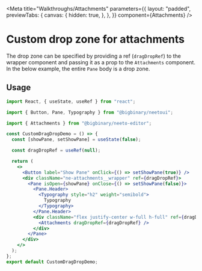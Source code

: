 
<Meta
  title="Walkthroughs/Attachments"
  parameters={{
    layout: "padded",
    previewTabs: {
      canvas: {
        hidden: true,
      },
    },
  }}
  component={Attachments}
/>



# Custom drop zone for attachments

The drop zone can be specified by providing a ref (`dragDropRef`) to the wrapper component and passing it as a prop to the `Attachments` component. In the below example, the entire `Pane` body is a drop zone.

<Canvas>
  <Story name="Custom drop zone">
    <CustomDragDropDemo />
  </Story>
</Canvas>

## Usage

```jsx
import React, { useState, useRef } from "react";

import { Button, Pane, Typography } from "@bigbinary/neetoui";

import { Attachments } from "@bigbinary/neeto-editor";

const CustomDragDropDemo = () => {
  const [showPane, setShowPane] = useState(false);

  const dragDropRef = useRef(null);

  return (
    <>
      <Button label="Show Pane" onClick={() => setShowPane(true)} />
      <div className="ne-attachments__wrapper" ref={dragDropRef}>
        <Pane isOpen={showPane} onClose={() => setShowPane(false)}>
          <Pane.Header>
            <Typography style="h2" weight="semibold">
              Typography
            </Typography>
          </Pane.Header>
          <div className="flex justify-center w-full h-full" ref={dragDropRef}>
            <Attachments dragDropRef={dragDropRef} />
          </div>
        </Pane>
      </div>
    </>
  );
};
export default CustomDragDropDemo;


```
